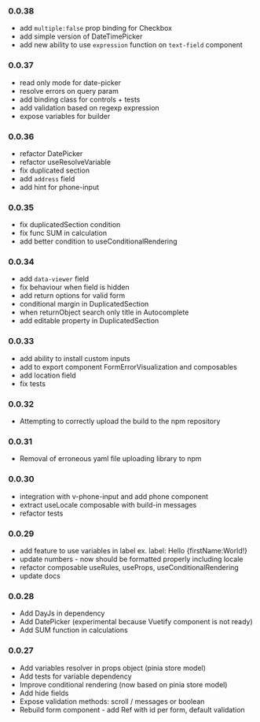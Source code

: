 
<Meta title="Changelog" />

### 0.0.38
- add `multiple:false` prop binding for Checkbox
- add simple version of DateTimePicker
- add new ability to use `expression` function on `text-field` component

### 0.0.37
- read only mode for date-picker
- resolve errors on query param
- add binding class for controls + tests
- add validation based on regexp expression
- expose variables for builder

### 0.0.36
- refactor DatePicker
- refactor useResolveVariable
- fix duplicated section
- add `address` field
- add hint for phone-input

### 0.0.35
- fix duplicatedSection condition
- fix func SUM in calculation
- add better condition to useConditionalRendering

### 0.0.34
- add `data-viewer` field
- fix behaviour when field is hidden
- add return options for valid form
- conditional margin in DuplicatedSection
- when returnObject search only title in Autocomplete
- add editable property in DuplicatedSection

### 0.0.33
- add ability to install custom inputs
- add to export component FormErrorVisualization and composables
- add location field
- fix tests

### 0.0.32
- Attempting to correctly upload the build to the npm repository

### 0.0.31
- Removal of erroneous yaml file uploading library to npm

### 0.0.30
- integration with v-phone-input and add phone component
- extract useLocale composable with build-in messages
- refactor tests

### 0.0.29
- add feature to use variables in label ex. label: Hello &#123;firstName:World!&#125;
- update numbers - now should be formatted properly including locale
- refactor composable useRules, useProps, useConditionalRendering
- update docs

### 0.0.28
- Add DayJs in dependency
- Add DatePicker (experimental because Vuetify component is not ready)
- Add SUM function in calculations

### 0.0.27
- Add variables resolver in props object (pinia store model)
- Add tests for variable dependency
- Improve conditional rendering (now based on pinia store model)
- Add hide fields
- Expose validation methods: scroll / messages or boolean
- Rebuild form component - add Ref with id per form, default validation
